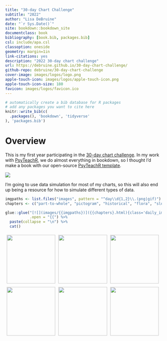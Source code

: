 ```yaml
--- 
title: "30-day Chart Challenge"
subtitle: "2022"
author: "Lisa DeBruine"
date: "`r Sys.Date()`"
site: bookdown::bookdown_site
documentclass: book
bibliography: [book.bib, packages.bib]
csl: include/apa.csl
classoption: oneside
geometry: margin=1in
link-citations: yes
description: "2022 30-day chart challenge"
url: https://debruine.github.io/30-day-chart-challenge/
github-repo: debruine/30-day-chart-challenge
cover-image: images/logos/logo.png
apple-touch-icon: images/logos/apple-touch-icon.png
apple-touch-icon-size: 180
favicon: images/logos/favicon.ico
---
```


```r
# automatically create a bib database for R packages
# add any packages you want to cite here
knitr::write_bib(c(
  .packages(), 'bookdown', 'tidyverse'
), 'packages.bib')
```

# Overview {-}

This is my first year participating in the [30-day chart challenge](https://github.com/30DayChartChallenge/Edition2022). In my work with [PsyTeachR](https://psyteachr.github.io), we do almost everything in bookdown, so I thought I'd make a book with our open-source [PsyTeachR template](https://psyteachr.github.io/template/).

![](images/30-day-chart-challenge.jpg)

I'm going to use data simulation for most of my charts, so this will also end up being a resource for how to simulate different types of data. 

<style>
.daily_imgs img { 
  width: 100%; 
  position: absolute;
  top: 50%;
  left: 0%;
  transform: translate(0%, -50%);
}
.daily_imgs {
    position: relative;
    width: 31%;
    height: 0;
    display: inline-block;
    margin: 1%;
    padding-bottom: 31%;
    float: left;
}
a:hover.daily_imgs { background-color: #CCCCCC; }
</style>

```r
imgpaths <- list.files("images", pattern = "^day\\d{1,2}\\.(png|gif)")
chapters <- c("part-to-whole", "pictogram", "historical", "flora", "slope", "owid")[seq_along(imgpaths)]

glue::glue("[![](images/{{imgpaths})]({{chapters}.html){class='daily_imgs'}",
           .open = "{{") %>%
  paste(collapse = "\n") %>%
  cat()
```


[![](images/day1.png)](part-to-whole.html){class='daily_imgs'}
[![](images/day2.png)](pictogram.html){class='daily_imgs'}
[![](images/day3.png)](historical.html){class='daily_imgs'}
[![](images/day4.png)](flora.html){class='daily_imgs'}
[![](images/day5.png)](slope.html){class='daily_imgs'}
[![](images/day6.gif)](owid.html){class='daily_imgs'}

<br style="clear:both;">
